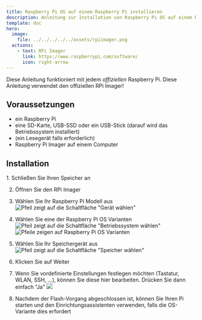 ```yaml
---
title: Raspberry Pi OS auf einem Raspberry Pi installieren
description: Anleitung zur Installation von Raspberry Pi OS auf einem Raspberry Pi
template: doc
hero:
  image:
    file: ../../../../../assets/rpiimager.png
  actions:
    - text: RPi Imager
      link: https://www.raspberrypi.com/software/
      icon: right-arrow
---
```



Diese Anleitung funktioniert mit jedem *offiziellen* Raspberry Pi. Diese Anleitung verwendet den offiziellen RPi Imager!

## Voraussetzungen
 - ein Raspberry Pi
 - eine SD-Karte, USB-SSD oder ein USB-Stick (darauf wird das Betriebssystem installiert)
 - (ein Lesegerät falls erforderlich)
 - Raspberry Pi Imager auf einem Computer

## Installation
<Steps>
1. Schließen Sie Ihren Speicher an

2. Öffnen Sie den RPi Imager

3. Wählen Sie Ihr Raspberry Pi Modell aus
   ![Pfeil zeigt auf die Schaltfläche "Gerät wählen"](../../../../../assets/rpiimager-devices.png)

4. Wählen Sie eine der Raspberry Pi OS Varianten
   ![Pfeil zeigt auf die Schaltfläche "Betriebssystem wählen"](../../../../../assets/rpiimager-osb.png)
   ![Pfeile zeigen auf Raspberry Pi OS Varianten](../../../../../assets/rpiimager-oslist.png)

5. Wählen Sie Ihr Speichergerät aus
   ![Pfeil zeigt auf die Schaltfläche "Speicher wählen"](../../../../../assets/rpiimager-storage.png)

6. Klicken Sie auf Weiter

7. Wenn Sie vordefinierte Einstellungen festlegen möchten (Tastatur, WLAN, SSH, ...), können Sie diese hier bearbeiten. Drücken Sie dann einfach "Ja"
   ![](../../../../../assets/rpiimager-oscustom.png)

8. Nachdem der Flash-Vorgang abgeschlossen ist, können Sie Ihren Pi starten und den Einrichtungsassistenten verwenden, falls die OS-Variante dies erfordert
</Steps>